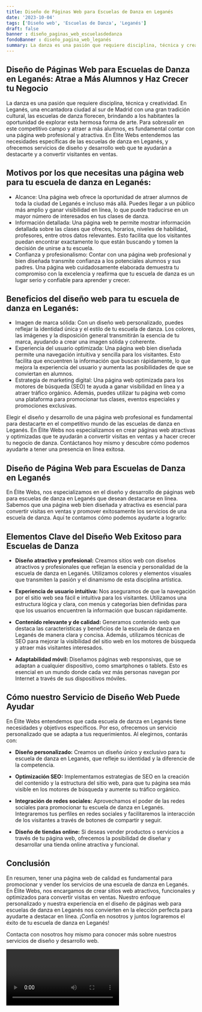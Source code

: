 ```yaml
---
title: Diseño de Páginas Web para Escuelas de Danza en Leganés
date: '2023-10-04'
tags: ['Diseño web', 'Escuelas de Danza', 'Leganés']
draft: false
banner : diseño_paginas_web_escuelasdedanza
fondoBanner : diseño_pagina_web_leganés
summary: La danza es una pasión que requiere disciplina, técnica y creatividad. En Leganés, una encantadora ciudad al sur de Madrid con una gran tradición cultural, las escuelas de danza florecen, brindando a los habitantes la oportunidad de explorar esta hermosa forma de arte. Para sobresalir en este competitivo campo y atraer a más alumnos, es fundamental contar con una página web profesional y atractiva. En Élite Webs entendemos las necesidades específicas de las escuelas de danza en Leganés, y ofrecemos servicios de diseño y desarrollo web que te ayudarán a destacarte y a convertir visitantes en ventas.
---
```


## Diseño de Páginas Web para Escuelas de Danza en Leganés: Atrae a Más Alumnos y Haz Crecer tu Negocio

La danza es una pasión que requiere disciplina, técnica y creatividad. En Leganés, una encantadora ciudad al sur de Madrid con una gran tradición cultural, las escuelas de danza florecen, brindando a los habitantes la oportunidad de explorar esta hermosa forma de arte. Para sobresalir en este competitivo campo y atraer a más alumnos, es fundamental contar con una página web profesional y atractiva. En Élite Webs entendemos las necesidades específicas de las escuelas de danza en Leganés, y ofrecemos servicios de diseño y desarrollo web que te ayudarán a destacarte y a convertir visitantes en ventas.

## Motivos por los que necesitas una página web para tu escuela de danza en Leganés:

- Alcance: Una página web ofrece la oportunidad de atraer alumnos de toda la ciudad de Leganés e incluso más allá. Puedes llegar a un público más amplio y ganar visibilidad en línea, lo que puede traducirse en un mayor número de interesados en tus clases de danza.
- Información detallada: Una página web te permite mostrar información detallada sobre las clases que ofreces, horarios, niveles de habilidad, profesores, entre otros datos relevantes. Esto facilita que los visitantes puedan encontrar exactamente lo que están buscando y tomen la decisión de unirse a tu escuela.
- Confianza y profesionalismo: Contar con una página web profesional y bien diseñada transmite confianza a los potenciales alumnos y sus padres. Una página web cuidadosamente elaborada demuestra tu compromiso con la excelencia y reafirma que tu escuela de danza es un lugar serio y confiable para aprender y crecer. 

## Beneficios del diseño web para tu escuela de danza en Leganés:

- Imagen de marca sólida: Con un diseño web personalizado, puedes reflejar la identidad única y el estilo de tu escuela de danza. Los colores, las imágenes y la disposición general transmitirán la esencia de tu marca, ayudando a crear una imagen sólida y coherente.
- Experiencia del usuario optimizada: Una página web bien diseñada permite una navegación intuitiva y sencilla para los visitantes. Esto facilita que encuentren la información que buscan rápidamente, lo que mejora la experiencia del usuario y aumenta las posibilidades de que se conviertan en alumnos.
- Estrategia de marketing digital: Una página web optimizada para los motores de búsqueda (SEO) te ayuda a ganar visibilidad en línea y a atraer tráfico orgánico. Además, puedes utilizar tu página web como una plataforma para promocionar tus clases, eventos especiales y promociones exclusivas.

Elegir el diseño y desarrollo de una página web profesional es fundamental para destacarte en el competitivo mundo de las escuelas de danza en Leganés. En Élite Webs nos especializamos en crear páginas web atractivas y optimizadas que te ayudarán a convertir visitas en ventas y a hacer crecer tu negocio de danza. Contáctanos hoy mismo y descubre cómo podemos ayudarte a tener una presencia en línea exitosa.

<GifSeo />

<Cta />

## Diseño de Página Web para Escuelas de Danza en Leganés

En Élite Webs, nos especializamos en el diseño y desarrollo de páginas web para escuelas de danza en Leganés que desean destacarse en línea. Sabemos que una página web bien diseñada y atractiva es esencial para convertir visitas en ventas y promover exitosamente los servicios de una escuela de danza. Aquí te contamos cómo podemos ayudarte a lograrlo:

## Elementos Clave del Diseño Web Exitoso para Escuelas de Danza

- **Diseño atractivo y profesional:** Creamos sitios web con diseños atractivos y profesionales que reflejan la esencia y personalidad de la escuela de danza en Leganés. Utilizamos colores y elementos visuales que transmiten la pasión y el dinamismo de esta disciplina artística.

- **Experiencia de usuario intuitiva:** Nos aseguramos de que la navegación por el sitio web sea fácil e intuitiva para los visitantes. Utilizamos una estructura lógica y clara, con menús y categorías bien definidas para que los usuarios encuentren la información que buscan rápidamente. 

- **Contenido relevante y de calidad:** Generamos contenido web que destaca las características y beneficios de la escuela de danza en Leganés de manera clara y concisa. Además, utilizamos técnicas de SEO para mejorar la visibilidad del sitio web en los motores de búsqueda y atraer más visitantes interesados.

- **Adaptabilidad móvil:** Diseñamos páginas web responsivas, que se adaptan a cualquier dispositivo, como smartphones o tablets. Esto es esencial en un mundo donde cada vez más personas navegan por Internet a través de sus dispositivos móviles.

## Cómo nuestro Servicio de Diseño Web Puede Ayudar

En Élite Webs entendemos que cada escuela de danza en Leganés tiene necesidades y objetivos específicos. Por eso, ofrecemos un servicio personalizado que se adapta a tus requerimientos. Al elegirnos, contarás con:

- **Diseño personalizado:** Creamos un diseño único y exclusivo para tu escuela de danza en Leganés, que refleje su identidad y la diferencie de la competencia.

- **Optimización SEO:** Implementamos estrategias de SEO en la creación del contenido y la estructura del sitio web, para que tu página sea más visible en los motores de búsqueda y aumente su tráfico orgánico.

- **Integración de redes sociales:** Aprovechamos el poder de las redes sociales para promocionar tu escuela de danza en Leganés. Integraremos tus perfiles en redes sociales y facilitaremos la interacción de los visitantes a través de botones de compartir y seguir.

- **Diseño de tiendas online:** Si deseas vender productos o servicios a través de tu página web, ofrecemos la posibilidad de diseñar y desarrollar una tienda online atractiva y funcional.

## Conclusión

En resumen, tener una página web de calidad es fundamental para promocionar y vender los servicios de una escuela de danza en Leganés. En Élite Webs, nos encargamos de crear sitios web atractivos, funcionales y optimizados para convertir visitas en ventas. Nuestro enfoque personalizado y nuestra experiencia en el diseño de páginas web para escuelas de danza en Leganés nos convierten en la elección perfecta para ayudarte a destacar en línea. ¡Confía en nosotros y juntos lograremos el éxito de tu escuela de danza en Leganés!

Contacta con nosotros hoy mismo para conocer más sobre nuestros servicios de diseño y desarrollo web.


<Video />

<CtaBot job='Escuelas de Danza' city='Leganés'/>

<Gmaps query='Leganés+españa+maps' />